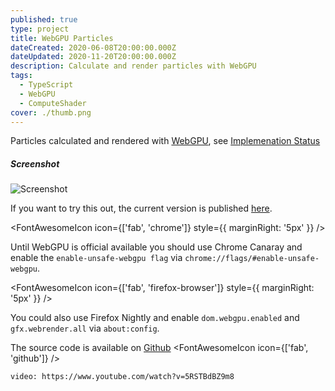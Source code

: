 ```yaml
---
published: true
type: project
title: WebGPU Particles
dateCreated: 2020-06-08T20:00:00.000Z
dateUpdated: 2020-11-20T20:00:00.000Z
description: Calculate and render particles with WebGPU
tags:
  - TypeScript
  - WebGPU
  - ComputeShader
cover: ./thumb.png
---
```



Particles calculated and rendered with [WebGPU](https://github.com/gpuweb/gpuweb), see [Implemenation Status](https://github.com/gpuweb/gpuweb/wiki/Implementation-Status)

##### Screenshot

![Screenshot](./preview.png)

If you want to try this out, the current version is published [here](https://hsimpson.github.io/webgpu-particles).

<FontAwesomeIcon icon={['fab', 'chrome']} style={{ marginRight: '5px' }} />

Until WebGPU is official available you should use Chrome Canaray and enable the `enable-unsafe-webgpu flag` via `chrome://flags/#enable-unsafe-webgpu`.

<FontAwesomeIcon icon={['fab', 'firefox-browser']} style={{ marginRight: '5px' }} />

You could also use Firefox Nightly and enable `dom.webgpu.enabled` and `gfx.webrender.all` via `about:config`.

The source code is available on [Github](https://github.com/hsimpson/webgpu-particles) <FontAwesomeIcon icon={['fab', 'github']} />

`video: https://www.youtube.com/watch?v=5RSTBdBZ9m8`
